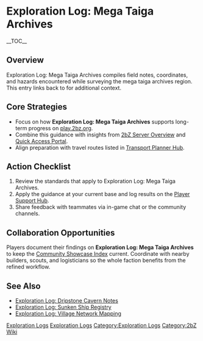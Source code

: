 {{Short description|Exploration Log: Mega Taiga Archives compiles field notes, coordinates, and hazards encountered while surveying the mega taiga archives region}}
= Exploration Log: Mega Taiga Archives =
{{2bZ Navbox}}
__TOC__

== Overview ==
Exploration Log: Mega Taiga Archives compiles field notes, coordinates, and hazards
encountered while surveying the mega taiga archives region. This entry links back to
[[Category:Exploration Logs|Exploration Logs]] for additional context.

== Core Strategies ==
* Focus on how '''Exploration Log: Mega Taiga Archives''' supports long-term progress on [[play.2bz.org]].
* Combine this guidance with insights from [[2bZ Server Overview]] and [[Quick Access Portal]].
* Align preparation with travel routes listed in [[Transport Planner Hub]].

== Action Checklist ==
# Review the [[Category:Exploration Logs|Exploration Logs]] standards that apply to Exploration Log: Mega Taiga Archives.
# Apply the guidance at your current base and log results on the [[Player Support Hub]].
# Share feedback with teammates via in-game chat or the community channels.

== Collaboration Opportunities ==
Players document their findings on '''Exploration Log: Mega Taiga Archives''' to keep the
[[Community Showcase Index]] current. Coordinate with nearby builders, scouts, and
logisticians so the whole faction benefits from the refined workflow.

== See Also ==
* [[Exploration Log: Dripstone Cavern Notes]]
* [[Exploration Log: Sunken Ship Registry]]
* [[Exploration Log: Village Network Mapping]]

[[Category:Exploration Logs]]
[[Category:2bZ Wiki]]
